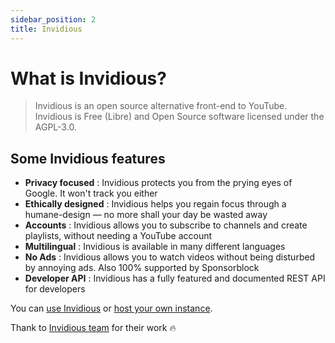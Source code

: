 ```yaml
---
sidebar_position: 2
title: Invidious
---
```


# What is Invidious?

> Invidious is an open source alternative front-end to YouTube. Invidious is Free (Libre) and Open Source software licensed under the AGPL-3.0.

## Some Invidious features 

- **Privacy focused** : Invidious protects you from the prying eyes of Google. It won't track you either
- **Ethically designed** : Invidious helps you regain focus through a humane-design — no more shall your day be wasted away
- **Accounts** : Invidious allows you to subscribe to channels and create playlists, without needing a YouTube account
- **Multilingual** : Invidious is available in many different languages
- **No Ads** : Invidious allows you to watch videos without being disturbed by annoying ads. Also 100% supported by Sponsorblock
- **Developer API** : Invidious has a fully featured and documented REST API for developers

You can [use Invidious](https://docs.invidious.io/instances/) or [host your own instance](https://docs.invidious.io/installation/).

Thank to [Invidious team](https://invidious.io/team/) for their work 🔥